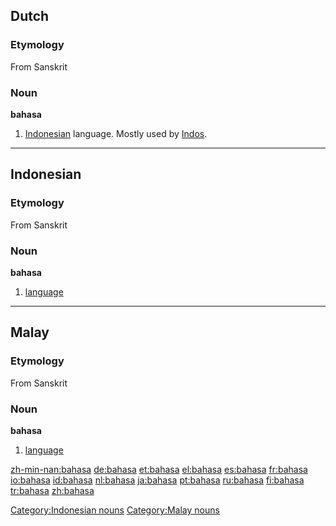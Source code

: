 ==Dutch==

===Etymology===
From Sanskrit

===Noun===
'''bahasa'''

# {{slang|lang=nl}} [[Indonesian]] language. Mostly used by [[Indo]]s.

----

==Indonesian==

===Etymology===
From Sanskrit

===Noun===
'''bahasa'''

# [[language]]

[[Category:Indonesian nouns]]

----

==Malay==

===Etymology===
From Sanskrit

===Noun===
'''bahasa'''

# [[language]]

[[Category:Malay nouns]]

[[zh-min-nan:bahasa]]
[[de:bahasa]]
[[et:bahasa]]
[[el:bahasa]]
[[es:bahasa]]
[[fr:bahasa]]
[[io:bahasa]]
[[id:bahasa]]
[[nl:bahasa]]
[[ja:bahasa]]
[[pt:bahasa]]
[[ru:bahasa]]
[[fi:bahasa]]
[[tr:bahasa]]
[[zh:bahasa]]